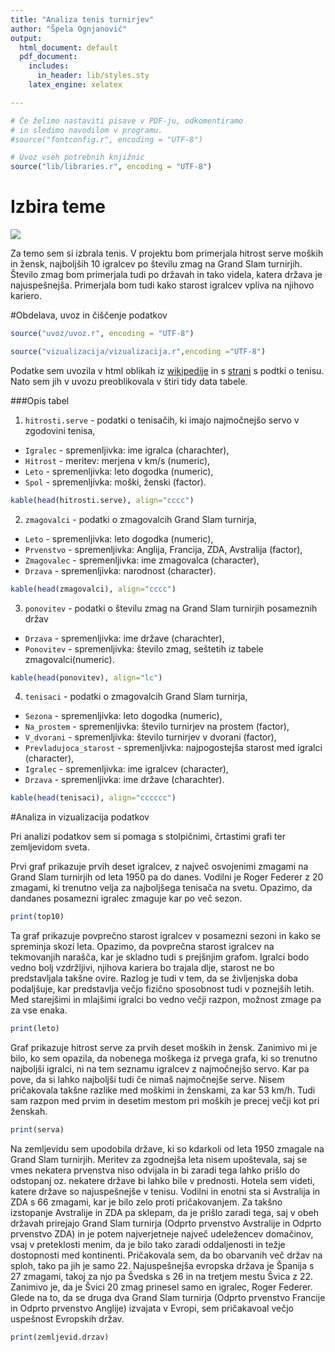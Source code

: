 ```yaml
---
title: "Analiza tenis turnirjev"
author: "Špela Ognjanović"
output:
  html_document: default
  pdf_document:
    includes:
      in_header: lib/styles.sty
    latex_engine: xelatex

---
```


```r
# Če želimo nastaviti pisave v PDF-ju, odkomentiramo
# in sledimo navodilom v programu.
#source("fontconfig.r", encoding = "UTF-8")

# Uvoz vseh potrebnih knjižnic
source("lib/libraries.r", encoding = "UTF-8")
```

# Izbira teme

![](http://www.tic-sb.si/assets/gallery/60/683.jpg)

Za temo sem si izbrala tenis. V projektu bom primerjala hitrost serve moških in žensk, najboljših 10 igralcev po številu zmag na Grand Slam turnirjih. Število zmag bom primerjala tudi po državah in tako videla, katera država je najuspešnejša. Primerjala bom tudi kako starost igralcev vpliva na njihovo kariero. 

#Obdelava, uvoz in čiščenje podatkov

```r
source("uvoz/uvoz.r", encoding = "UTF-8")
```

```r
source("vizualizacija/vizualizacija.r",encoding ="UTF-8")
```

Podatke sem uvozila v html oblikah iz [wikipedije](https://en.wikipedia.org/wiki/List_of_Grand_Slam_men%27s_singles_champions) in s [strani](http://www.ultimatetennisstatistics.com/seasons) s podtki o tenisu. Nato sem jih v uvozu preoblikovala v štiri tidy data tabele. 

###Opis tabel


1. `hitrosti.serve` - podatki o tenisačih, ki imajo najmočnejšo servo v zgodovini tenisa,
  - `Igralec` - spremenljivka: ime igralca (charachter),
  - `Hitrost` - meritev: merjena v km/s (numeric),
  - `Leto` - spremenljivka: leto dogodka (numeric),
  - `Spol` - spremenljivka: moški, ženski (factor).
  

```r
kable(head(hitrosti.serve), align="cccc")

```

2. `zmagovalci` - podatki o zmagovalcih Grand Slam turnirja,
  - `Leto` - spremenljivka: leto dogodka (numeric),
  - `Prvenstvo` - spremenljivka: Anglija, Francija, ZDA, Avstralija (factor),
  - `Zmagovalec` - spremenljivka: ime zmagovalca (character),
  - `Drzava` - spremenljivka: narodnost (character).


```r
kable(head(zmagovalci), align="cccc")

```


3. `ponovitev` - podatki o številu zmag na Grand Slam turnirjih posameznih držav
  - `Drzava` - spremenljivka: ime države (charachter),
  - `Ponovitev` - spremenljivka: število zmag, seštetih iz tabele zmagovalci(numeric).

```r
kable(head(ponovitev), align="lc")
```

4. `tenisaci` - podatki o zmagovalcih Grand Slam turnirja,
  - `Sezona` - spremenljivka: leto dogodka (numeric),
  - `Na_prostem` - spremenljivka: število turnirjev na prostem (factor),
  - `V_dvorani` - spremenljivka: število turnirjev v dvorani (factor),
  - `Prevladujoca_starost` - spremenljivka: najpogostejša starost med igralci (character),
  - `Igralec` - spremenljivka: ime igralcev (character),
  - `Drzava` - spremenljivka: ime države (charachter).
  
```r
kable(head(tenisaci), align="cccccc")

```

#Analiza in vizualizacija podatkov



Pri analizi podatkov sem si pomaga s stolpičnimi, črtastimi grafi ter zemljevidom sveta.

Prvi graf prikazuje prvih deset igralcev, z največ osvojenimi zmagami na Grand Slam turnirjih od leta 1950 pa do danes. Vodilni je Roger Federer z 20 zmagami, ki trenutno velja za najboljšega tenisača na svetu. Opazimo, da dandanes posamezni igralec zmaguje kar po več sezon.

```r
print(top10)
```


Ta graf prikazuje povprečno starost igralcev v posamezni sezoni in kako se spreminja skozi leta. Opazimo, da povprečna starost igralcev na tekmovanjih narašča, kar je skladno tudi s prejšnjim grafom. Igralci bodo vedno bolj vzdržljivi, njihova kariera bo trajala dlje, starost ne bo predstavljala takšne ovire. Razlog je tudi v tem, da se življenjska doba podaljšuje, kar predstavlja večjo fizično sposobnost tudi v poznejših letih. Med starejšimi in mlajšimi igralci bo vedno večji razpon, možnost zmage pa za vse enaka.

```r
print(leto)
```


Graf prikazuje hitrost serve za prvih deset moških in žensk. Zanimivo mi je bilo, ko sem opazila, da nobenega moškega iz prvega grafa, ki so trenutno najboljši igralci, ni na tem seznamu igralcev z najmočnejšo servo. Kar pa pove, da si lahko najboljši tudi če nimaš najmočnejše serve. 
Nisem pričakovala takšne razlike med moškimi in ženskami, za kar 53 km/h. Tudi sam razpon med prvim in desetim mestom pri moških je precej večji kot pri ženskah. 

```r
print(serva)
```


Na zemljevidu sem upodobila države, ki so kdarkoli od leta 1950 zmagale na Grand Slam turnirjih. Meritev za zgodnejša leta nisem upoštevala, saj se vmes nekatera prvenstva niso odvijala in bi zaradi tega lahko prišlo do odstopanj oz. nekatere države bi lahko bile v prednosti. Hotela sem videti, katere države so najuspešnejše v tenisu. Vodilni in enotni sta si Avstralija in ZDA s 66 zmagami, kar je bilo zelo proti pričakovanjem.  Za takšno izstopanje Avstralije in ZDA pa sklepam, da je prišlo zaradi tega, saj v obeh državah prirejajo Grand Slam turnirja (Odprto prvenstvo Avstralije in Odprto prvenstvo ZDA) in je potem najverjetneje največ udeležencev domačinov, vsaj v preteklosti menim, da je bilo tako zaradi oddaljenosti in težje dostopnosti med kontinenti. Pričakovala sem, da bo obarvanih več držav na sploh, tako pa jih je samo 22.
Najuspešnejša evropska država je Španija s 27 zmagami, takoj za njo pa Švedska s 26 in na tretjem mestu Švica z 22. Zanimivo je, da je Švici 20 zmag prinesel samo en igralec, Roger Federer. Glede na to, da se druga dva Grand Slam turnirja (Odprto prvenstvo Francije in Odprto prvenstvo Anglije) izvajata v Evropi, sem pričakavoal večjo uspešnost Evropskih držav.

```r
print(zemljevid.drzav)
```


